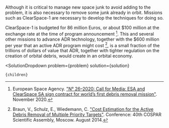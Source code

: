 

Although it is critical to manage new space junk to avoid adding to the problem, it is also necessary to remove some junk already in orbit. Missions such as ClearSpace-1 are necessary to develop the techniques for doing so.

ClearSpace-1 is budgeted for 86 million Euros, or about $100 million at the exchange rate at the time of program announcement [^"10"]. This and several other missions to advance ADR technology, together with the $600 million per year that an active ADR program might cost [^"2"], is a small fraction of the trillions of dollars of value that ADR, together with tighter regulation on the creation of orbital debris, would create in an orbital economy.

[^"10"]: European Space Agency. ["N° 26–2020: Call for Media: ESA and ClearSpace SA sign contract for world’s first debris removal mission"](https://www.esa.int/Newsroom/Press_Releases/Call_for_Media_ESA_and_ClearSpace_SA_sign_contract_for_world_s_first_debris_removal_mission). November 2020.

[^"2"]: Braun, V., Schulz, E., Wiedemann, C. ["Cost Estimation for the Active Debris Removal of Multiple Priority Targets"](https://www.researchgate.net/publication/271526167_Cost_Estimation_for_the_Active_Debris_Removal_of_Multiple_Priority_Targets). Conference: 40th COSPAR Scientific Assembly, Moscow. August 2014.

  <SolutionDropdown 
    problem={problem} 
    solution={solution}
  >
    {children}
  </SolutionDropdown>